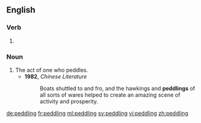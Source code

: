 ==English==

===Verb===
{{head|en|present participle}}

# {{present participle of|peddle|lang=en}}

===Noun===
{{en-noun}}

# The act of one who peddles.
#* '''1982''', ''Chinese Literature''
#*: Boats shuttled to and fro, and the hawkings and '''peddlings''' of all sorts of wares helped to create an amazing scene of activity and prosperity.

[[de:peddling]]
[[fr:peddling]]
[[ml:peddling]]
[[sv:peddling]]
[[vi:peddling]]
[[zh:peddling]]